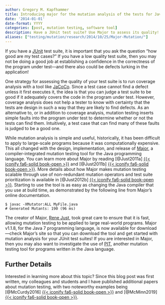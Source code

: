 ```yaml
---
author: Gregory M. Kapfhammer
title: Introducing major for the mutation analysis of the tests for Java programs
date: '2014-01-01'
date-format: YYYY
categories: [post, mutation testing, software tool]
description: Have a JUnit test suite? Use Major to assess its quality!
aliases: ["testing/mutation/research/2014/10/25/Major-Mutation/"]
---
```


If you have a [JUnit](http://www.junit.org) test suite, it is important that you
ask the question "how good are my test cases?" If you have a low quality test
suite, then you may not be doing a good job at establishing a confidence in the
correctness of the program under test&mdash;and there also could be defects
lurking in the application!

One strategy for assessing the quality of your test suite is to run coverage
analysis with a tool like [JaCoCo](http://www.eclemma.org/jacoco/).  Since a
test case cannot find a defect unless it first executes it, the idea is that you
can judge a test suite to be good if it adequately covers the code in the
program under test. However, coverage analysis does not help a tester to know
with certainty that the tests are design in such a way that they are likely to
find defects.  As an alternative to, or in addition to coverage analysis,
mutation testing inserts simple faults into the program under test to determine
whether or not the tests can find them.  Intuitively, a test case that can find
many of these faults is judged to be a good one.

While mutation analysis is simple and useful, historically, it has been
difficult to apply to large-scale programs because it was computationally
expensive. This all changed with the design, implementation, and release of <a
href="http://www.mutation-testing.org">Major</a>, a compiler-integrated
mutation testing tool for the Java programming language. You can learn more
about Major by reading [@Just2011a] [{{< iconify fa6-solid book-open
>}}](/research/papers/just2011a/index.qmd) and
[@Just2011b] [{{< iconify fa6-solid book-open
>}}](/research/papers/just2011b/index.qmd).
More details about how Major makes mutation testing scalable through use of
non-redundant mutation operators and test suite prioritization is available in
[@Just2012b] [{{< iconify fa6-solid book-open
>}}](/research/papers/just2012b/index.qmd).
Starting to use the tool is as easy as changing the Java compiler that you use
at build time, as demonstrated by the following line from Major's online
documentation.

```shell
$ javac -XMutator:ALL MyFile.java
# Generated Mutants: 190 (96 ms)
```

The creator of Major, [Rene Just](https://homes.cs.washington.edu/~rjust/), took
great care to ensure that it is fast, allowing mutation testing to be applied to
large real-world programs. Major v1.1.8, for the Java 7 programming language, is
now available for download&mdash;check Major's site so that you can download the
tool and get started with mutation analysis for your JUnit test suites! If you
are interested in Major, then you may also want to investigate the use of
[PIT](http://pitest.org/), another mutation testing tool for programs written in
the Java language.

::: {.callout-note appearance="simple"}

## Further Details

Interested in learning more about this topic? Since this blog post was first
written, my colleagues and students and I have published additional papers
about mutation testing, with two noteworthy examples being [@McCurdy2016]
[{{< iconify fa6-solid book-open
>}}](/research/papers/mccurdy2016/index.qmd)
and [@McMinn2019] [{{< iconify fa6-solid book-open
>}}](/research/papers/mcminn2019/index.qmd).

:::
